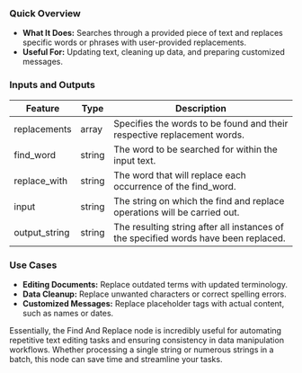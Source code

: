 ### Quick Overview

- **What It Does:** Searches through a provided piece of text and replaces specific words or phrases with user-provided replacements.
- **Useful For:** Updating text, cleaning up data, and preparing customized messages.

### Inputs and Outputs

| Feature       | Type   | Description                                                                         |
| ------------- | ------ | ----------------------------------------------------------------------------------- |
| replacements  | array  | Specifies the words to be found and their respective replacement words.             |
| find_word     | string | The word to be searched for within the input text.                                  |
| replace_with  | string | The word that will replace each occurrence of the find_word.                        |
| input         | string | The string on which the find and replace operations will be carried out.            |
| output_string | string | The resulting string after all instances of the specified words have been replaced. |

### Use Cases

- **Editing Documents:** Replace outdated terms with updated terminology.
- **Data Cleanup:** Replace unwanted characters or correct spelling errors.
- **Customized Messages:** Replace placeholder tags with actual content, such as names or dates.

Essentially, the Find And Replace node is incredibly useful for automating repetitive text editing tasks and ensuring consistency in data manipulation workflows. Whether processing a single string or numerous strings in a batch, this node can save time and streamline your tasks.
